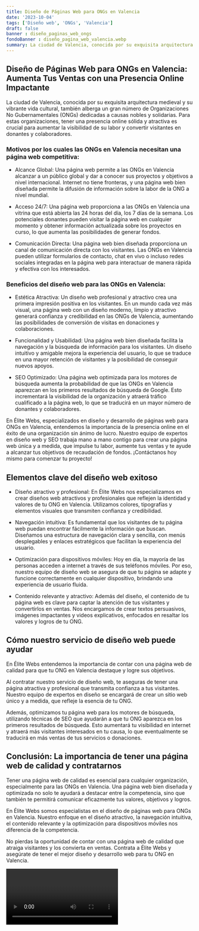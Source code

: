 ```yaml
---
title: Diseño de Páginas Web para ONGs en Valencia
date: '2023-10-04'
tags: ['Diseño web', 'ONGs', 'Valencia']
draft: false
banner : diseño_paginas_web_ongs
fondoBanner : diseño_pagina_web_valencia.webp
summary: La ciudad de Valencia, conocida por su exquisita arquitectura medieval y su vibrante vida cultural, también alberga un gran número de Organizaciones No Gubernamentales (ONGs) dedicadas a causas nobles y solidarias. Para estas organizaciones, tener una presencia online sólida y atractiva es crucial para aumentar la visibilidad de su labor y convertir visitantes en donantes y colaboradores.
---
```


## Diseño de Páginas Web para ONGs en Valencia: Aumenta Tus Ventas con una Presencia Online Impactante

La ciudad de Valencia, conocida por su exquisita arquitectura medieval y su vibrante vida cultural, también alberga un gran número de Organizaciones No Gubernamentales (ONGs) dedicadas a causas nobles y solidarias. Para estas organizaciones, tener una presencia online sólida y atractiva es crucial para aumentar la visibilidad de su labor y convertir visitantes en donantes y colaboradores.

### Motivos por los cuales las ONGs en Valencia necesitan una página web competitiva:

- Alcance Global: Una página web permite a las ONGs en Valencia alcanzar a un público global y dar a conocer sus proyectos y objetivos a nivel internacional. Internet no tiene fronteras, y una página web bien diseñada permite la difusión de información sobre la labor de la ONG a nivel mundial.

- Acceso 24/7: Una página web proporciona a las ONGs en Valencia una vitrina que está abierta las 24 horas del día, los 7 días de la semana. Los potenciales donantes pueden visitar la página web en cualquier momento y obtener información actualizada sobre los proyectos en curso, lo que aumenta las posibilidades de generar fondos.

- Comunicación Directa: Una página web bien diseñada proporciona un canal de comunicación directa con los visitantes. Las ONGs en Valencia pueden utilizar formularios de contacto, chat en vivo o incluso redes sociales integradas en la página web para interactuar de manera rápida y efectiva con los interesados.

### Beneficios del diseño web para las ONGs en Valencia:

- Estética Atractiva: Un diseño web profesional y atractivo crea una primera impresión positiva en los visitantes. En un mundo cada vez más visual, una página web con un diseño moderno, limpio y atractivo generará confianza y credibilidad en las ONGs de Valencia, aumentando las posibilidades de conversión de visitas en donaciones y colaboraciones.

- Funcionalidad y Usabilidad: Una página web bien diseñada facilita la navegación y la búsqueda de información para los visitantes. Un diseño intuitivo y amigable mejora la experiencia del usuario, lo que se traduce en una mayor retención de visitantes y la posibilidad de conseguir nuevos apoyos.

- SEO Optimizado: Una página web optimizada para los motores de búsqueda aumenta la probabilidad de que las ONGs en Valencia aparezcan en los primeros resultados de búsqueda de Google. Esto incrementará la visibilidad de la organización y atraerá tráfico cualificado a la página web, lo que se traducirá en un mayor número de donantes y colaboradores.

En Élite Webs, especializados en diseño y desarrollo de páginas web para ONGs en Valencia, entendemos la importancia de la presencia online en el éxito de una organización sin ánimo de lucro. Nuestro equipo de expertos en diseño web y SEO trabaja mano a mano contigo para crear una página web única y a medida, que impulse tu labor, aumente tus ventas y te ayude a alcanzar tus objetivos de recaudación de fondos. ¡Contáctanos hoy mismo para comenzar tu proyecto!

<GifSeo />

<Cta />

## Elementos clave del diseño web exitoso

- Diseño atractivo y profesional: En Élite Webs nos especializamos en crear diseños web atractivos y profesionales que reflejen la identidad y valores de tu ONG en Valencia. Utilizamos colores, tipografías y elementos visuales que transmiten confianza y credibilidad.

- Navegación intuitiva: Es fundamental que los visitantes de tu página web puedan encontrar fácilmente la información que buscan. Diseñamos una estructura de navegación clara y sencilla, con menús desplegables y enlaces estratégicos que facilitan la experiencia del usuario.

- Optimización para dispositivos móviles: Hoy en día, la mayoría de las personas acceden a internet a través de sus teléfonos móviles. Por eso, nuestro equipo de diseño web se asegura de que tu página se adapte y funcione correctamente en cualquier dispositivo, brindando una experiencia de usuario fluida.

- Contenido relevante y atractivo: Además del diseño, el contenido de tu página web es clave para captar la atención de tus visitantes y convertirlos en ventas. Nos encargamos de crear textos persuasivos, imágenes impactantes y videos explicativos, enfocados en resaltar los valores y logros de tu ONG.

## Cómo nuestro servicio de diseño web puede ayudar

En Élite Webs entendemos la importancia de contar con una página web de calidad para que tu ONG en Valencia destaque y logre sus objetivos.

Al contratar nuestro servicio de diseño web, te aseguras de tener una página atractiva y profesional que transmita confianza a tus visitantes. Nuestro equipo de expertos en diseño se encargará de crear un sitio web único y a medida, que refleje la esencia de tu ONG.

Además, optimizamos tu página web para los motores de búsqueda, utilizando técnicas de SEO que ayudarán a que tu ONG aparezca en los primeros resultados de búsqueda. Esto aumentará tu visibilidad en internet y atraerá más visitantes interesados en tu causa, lo que eventualmente se traducirá en más ventas de tus servicios o donaciones.

## Conclusión: La importancia de tener una página web de calidad y contratarnos

Tener una página web de calidad es esencial para cualquier organización, especialmente para las ONGs en Valencia. Una página web bien diseñada y optimizada no solo te ayudará a destacar entre la competencia, sino que también te permitirá comunicar eficazmente tus valores, objetivos y logros.

En Élite Webs somos especialistas en el diseño de páginas web para ONGs en Valencia. Nuestro enfoque en el diseño atractivo, la navegación intuitiva, el contenido relevante y la optimización para dispositivos móviles nos diferencia de la competencia.

No pierdas la oportunidad de contar con una página web de calidad que atraiga visitantes y los convierta en ventas. Contrata a Élite Webs y asegúrate de tener el mejor diseño y desarrollo web para tu ONG en Valencia.

<Video />

<CtaBot job='ONGs' city='Valencia'/>

<Gmaps query='Valencia+españa+maps' />